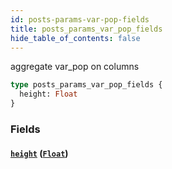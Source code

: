 ```yaml
---
id: posts-params-var-pop-fields
title: posts_params_var_pop_fields
hide_table_of_contents: false
---
```


aggregate var_pop on columns

```graphql
type posts_params_var_pop_fields {
  height: Float
}
```

### Fields

#### [`height`](#) ([`Float`](../scalars/float))
